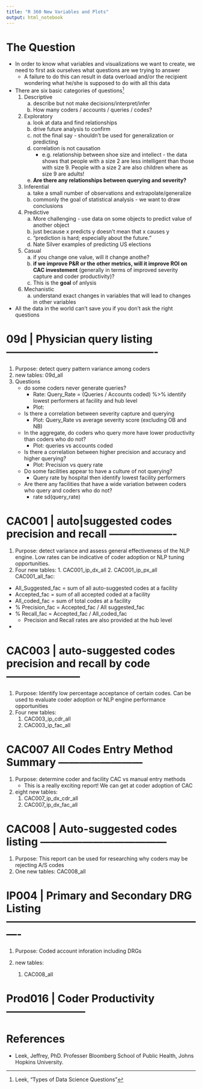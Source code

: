 ```yaml
---
title: "R 360 New Variables and Plots"
output: html_notebook
---
```


# The Question
- In order to know what variables and visualizations we want to create, we need to first ask ourselves what questions are we trying to answer
    - A failure to do this can result in data overload and/or the recipient wondering what he/she is supposed to do with all this data
- There are six basic categories of questions^[Leek, "Types of Data Science Questions"]  
    1. Descriptive
        a. describe but not make decisions/interpret/infer
        b. How many coders / accounts / queries / codes?
        
    1. Exploratory
        a. look at data and find relationships
        b. drive future analysis to confirm
        c. not the final say - shouldn't be used for generalization or predicting
        d. correlation is not causation
            - e.g. relationship between shoe size and intellect - the data shows that people with a size 2 are less intelligent than those with size 9.  People with a size 2 are also children where as size 9 are adults!
        e. **Are there any relationships between querying and severity?**
        
    2. Inferential
        a. take a small number of observations and extrapolate/generalize
        b. commonly the goal of statistical analysis - we want to draw conclusions
        
    3. Predictive
        a. More challenging - use data on some objects to predict value of another object
        b. just because x predicts y doesn't mean that x causes y
        c. "prediction is hard; especially about the future."
        d. Nate Silver examples of predicting US elections
    1. Casual
        a. if you change one value, will it change anothe?
        b. **if we improve P&R or the other metrics, will it improve ROI on CAC investement** (generally in terms of improved severity capture and coder productivity)?
        c. This is the **goal** of anlysis
    1. Mechanistic
        a. understand exact changes in variables that will lead to changes in other variables
        
- All the data in the world can't save you if you don't ask the right questions

# **09d** | Physician query listing -------------------------------------------
1. Purpose: detect query pattern variance among coders
1. new tables: 09d_all
1. Questions
    - do some coders never generate queries? 
        - Rate: Query_Rate = (Queries / Accounts coded) %>% identify lowest performers at facility and hub level
        - Plot: 
    - Is there a correlation between severity capture and querying
        - Plot: Query_Rate vs average severity score (excluding OB and NB)
    - In the aggregate, do coders who query more have lower productivity than coders who do not?
        - Plot: queries vs accounts coded
    - Is there a correlation between higher precision and accuracy and higher querying?
        - Plot: Precision vs query rate
    - Do some facilities appear to have a culture of not querying?
        - Query rate by hospital then identify lowest facility performers
    - Are there any facilities that have a wide variation between coders who query and coders who do not?
        - rate sd(query_rate)


# **CAC001** | auto|suggested codes precision and recall -------------------
1. Purpose: detect variance and assess general effectiveness of the NLP engine. Low rates can be indicative of coder adoption or NLP tuning opportunities.
1. Four new tables:
	    1. CAC001_ip_dx_all
	    2. CAC001_ip_px_all
CAC001_all_fac:
- All_Suggested_fac = sum of all auto-suggested codes at a facility
- Accepted_fac = sum of all accepted coded at a facility
- All_coded_fac = sum of total codes at a facility
- % Precision_fac = Accepted_fac / All suggested_fac
- % Recall_fac = Accepted_fac / All_coded_fac
    - Precision and Recall rates are also provided at the hub level
- 


# **CAC003** | auto-suggested codes precision and recall by code ---------------------
1. Purpose: Identify low percentage acceptance of certain codes.  Can be used to evaluate coder adoption or NLP engine performance opportunities
1. Four new tables:
    1. CAC003_ip_cdr_all
    2. CAC003_ip_fac_all


# **CAC007** All Codes Entry Method Summary ------------------------
1. Purpose: determine coder and facility CAC vs manual entry methods
    - This is a really exciting report!  We can get at coder adoption of CAC
1. eight new tables:
    1. CAC007_ip_dx_cdr_all
    2. CAC007_ip_dx_fac_all

	
# **CAC008** | Auto-suggested codes listing ------------------------------------
1. Purpose: This report can be used for researching why coders may be rejecting A/S codes
1. One new tables: CAC008_all

    
# **IP004** | Primary and Secondary DRG Listing ----------------------------------------------------------
1. Purpose: Coded account inforation including DRGs

2. new tables:
    1. CAC008_all

# **Prod016** | Coder Productivity -----------------------

# References
* Leek, Jeffrey, PhD.  Professer Bloomberg School of Public Health, Johns Hopkins University.